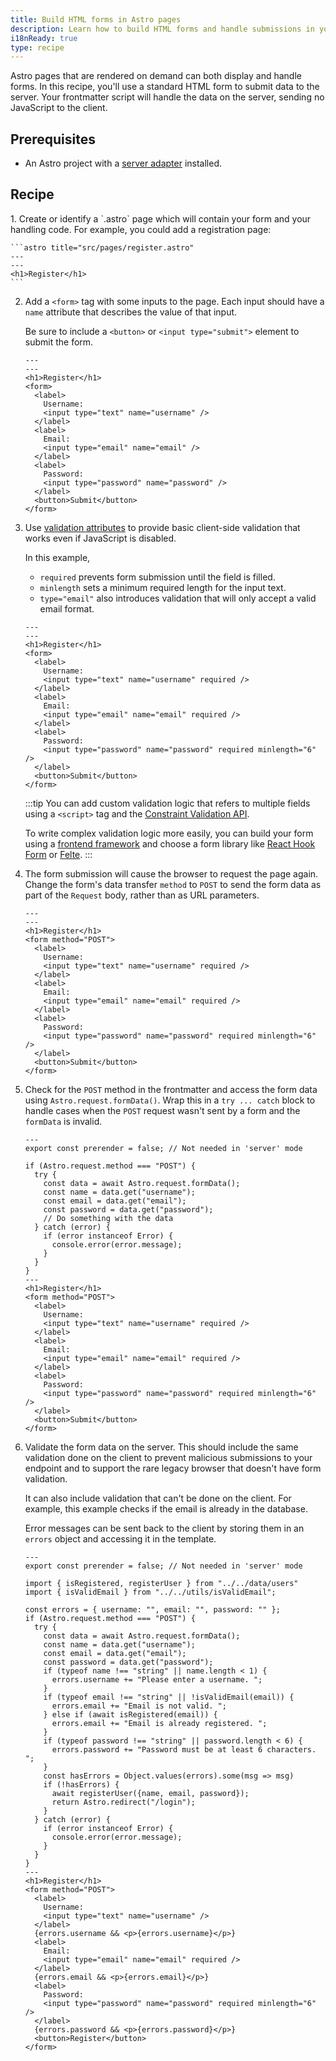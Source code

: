 ```yaml
---
title: Build HTML forms in Astro pages
description: Learn how to build HTML forms and handle submissions in your frontmatter.
i18nReady: true
type: recipe
---
```


Astro pages that are rendered on demand can both display and handle forms. In this recipe, you'll use a standard HTML form to submit data to the server. Your frontmatter script will handle the data on the server, sending no JavaScript to the client.

## Prerequisites
- An Astro project with a [server adapter](/en/guides/on-demand-rendering/#server-adapters) installed.

## Recipe

<Steps>
1. Create or identify a `.astro` page which will contain your form and your handling code. For example, you could add a registration page:

    ```astro title="src/pages/register.astro"
    ---
    ---
    <h1>Register</h1>
    ```

2. Add a `<form>` tag with some inputs to the page. Each input should have a `name` attribute that describes the value of that input. 

    Be sure to include a `<button>` or `<input type="submit">` element to submit the form.
    ```astro title="src/pages/register.astro"
    ---
    ---
    <h1>Register</h1>
    <form>
      <label>
        Username:
        <input type="text" name="username" />
      </label>
      <label>
        Email:
        <input type="email" name="email" />
      </label>
      <label>
        Password:
        <input type="password" name="password" />
      </label>
      <button>Submit</button>
    </form>
    ```

3. Use [validation attributes](https://developer.mozilla.org/en-US/docs/Learn/Forms/Form_validation#using_built-in_form_validation) to provide basic client-side validation that works even if JavaScript is disabled. 

    In this example,
    - `required` prevents form submission until the field is filled. 
    - `minlength` sets a minimum required length for the input text.
    - `type="email"` also introduces validation that will only accept a valid email format.

    ```astro title="src/pages/register.astro"
    ---
    ---
    <h1>Register</h1>
    <form>
      <label>
        Username:
        <input type="text" name="username" required />
      </label>
      <label>
        Email:
        <input type="email" name="email" required />
      </label>
      <label>
        Password:
        <input type="password" name="password" required minlength="6" />
      </label>
      <button>Submit</button>
    </form>
    ```
    
    :::tip
    You can add custom validation logic that refers to multiple fields using a `<script>` tag and the [Constraint Validation API](https://developer.mozilla.org/en-US/docs/Web/HTML/Constraint_validation#complex_constraints_using_the_constraint_validation_api).

    To write complex validation logic more easily, you can build your form using a [frontend framework](/en/guides/framework-components/) and choose a form library like [React Hook Form](https://react-hook-form.com/) or [Felte](https://felte.dev/).
    :::

4. The form submission will cause the browser to request the page again. Change the form's data transfer `method` to `POST` to send the form data as part of the `Request` body, rather than as URL parameters.

    ```astro title="src/pages/register.astro" 'method="POST"'
    ---
    ---
    <h1>Register</h1>
    <form method="POST">
      <label>
        Username:
        <input type="text" name="username" required />
      </label>
      <label>
        Email:
        <input type="email" name="email" required />
      </label>
      <label>
        Password:
        <input type="password" name="password" required minlength="6" />
      </label>
      <button>Submit</button>
    </form>
    ```

5.  Check for the `POST` method in the frontmatter and access the form data using `Astro.request.formData()`. Wrap this in a `try ... catch` block to handle cases when the `POST` request wasn't sent by a form and the `formData` is invalid.

    ```astro title="src/pages/register.astro" ins={2-16} "Astro.request.formData()"
    ---
    export const prerender = false; // Not needed in 'server' mode
    
    if (Astro.request.method === "POST") {
      try {
        const data = await Astro.request.formData();
        const name = data.get("username");
        const email = data.get("email");
        const password = data.get("password");
        // Do something with the data
      } catch (error) {
        if (error instanceof Error) {
          console.error(error.message);
        }
      }
    }
    ---
    <h1>Register</h1>
    <form method="POST">
      <label>
        Username:
        <input type="text" name="username" required />
      </label>
      <label>
        Email:
        <input type="email" name="email" required />
      </label>
      <label>
        Password:
        <input type="password" name="password" required minlength="6" />
      </label>
      <button>Submit</button>
    </form>
    ```

6. Validate the form data on the server. This should include the same validation done on the client to prevent malicious submissions to your endpoint and to support the rare legacy browser that doesn't have form validation. 

    It can also include validation that can't be done on the client. For example, this example checks if the email is already in the database. 

    Error messages can be sent back to the client by storing them in an `errors` object and accessing it in the template. 

    ```astro title="src/pages/register.astro" ins={2, 7, 14-24, 43, 48, 53}
    ---
    export const prerender = false; // Not needed in 'server' mode
    
    import { isRegistered, registerUser } from "../../data/users"
    import { isValidEmail } from "../../utils/isValidEmail";

    const errors = { username: "", email: "", password: "" };
    if (Astro.request.method === "POST") {
      try {
        const data = await Astro.request.formData();
        const name = data.get("username");
        const email = data.get("email");
        const password = data.get("password");
        if (typeof name !== "string" || name.length < 1) {
          errors.username += "Please enter a username. ";
        }
        if (typeof email !== "string" || !isValidEmail(email)) {
          errors.email += "Email is not valid. ";
        } else if (await isRegistered(email)) {
          errors.email += "Email is already registered. ";
        }
        if (typeof password !== "string" || password.length < 6) {
          errors.password += "Password must be at least 6 characters. ";
        }
        const hasErrors = Object.values(errors).some(msg => msg)
        if (!hasErrors) {
          await registerUser({name, email, password});
          return Astro.redirect("/login");
        }
      } catch (error) {
        if (error instanceof Error) {
          console.error(error.message);
        }
      }
    }
    ---
    <h1>Register</h1>
    <form method="POST">
      <label>
        Username:
        <input type="text" name="username" />
      </label>
      {errors.username && <p>{errors.username}</p>}
      <label>
        Email:
        <input type="email" name="email" required />
      </label>
      {errors.email && <p>{errors.email}</p>}
      <label>
        Password:
        <input type="password" name="password" required minlength="6" />
      </label>
      {errors.password && <p>{errors.password}</p>}
      <button>Register</button>
    </form>

    ```
</Steps>
